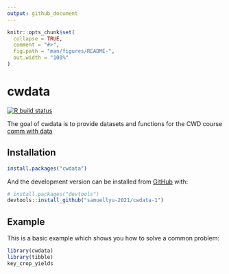 ```yaml
---
output: github_document
---
```


<!-- README.md is generated from README.Rmd. Please edit that file -->

```r
knitr::opts_chunk$set(
  collapse = TRUE,
  comment = "#>",
  fig.path = "man/figures/README-",
  out.width = "100%"
)
```

# cwdata

<!-- badges: start -->
[![R build status](https://github.com/samuellyu-2021/cwdata-1/workflows/R-CMD-check/badge.svg)](https://github.com/samuellyu-2021/cwdata-1/actions)
<!-- badges: end -->

The goal of cwdata is to provide datasets and functions for the CWD course [comm with data](https://cwd.numbat.space)

## Installation

<!-- You can install the released version of cwdata from [CRAN](https://CRAN.R-project.org) with: -->

``` r
install.packages("cwdata")
```

And the development version can be installed from [GitHub](https://github.com/) with:

``` r
# install.packages("devtools")
devtools::install_github("samuellyu-2021/cwdata-1")
```
## Example

This is a basic example which shows you how to solve a common problem:

```r
library(cwdata)
library(tibble)
key_crop_yields
```


